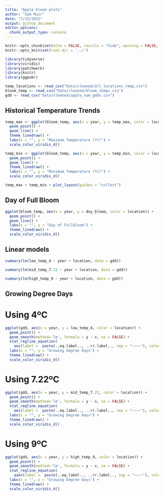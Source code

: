 ```yaml
---
title: "Apple bloom plots"
author: "Sam Muir"
date: "7/15/2022"
output: github_document
editor_options: 
  chunk_output_type: console
---
```


```r
knitr::opts_chunk$set(echo = FALSE, results = "hide", warning = FALSE, message = FALSE, fig.width = 11)
knitr::opts_knit$set(root.dir = '../')

library(tidyverse)
library(viridis)
library(patchwork)
library(knitr)
library(ggpubr)
```


```r
temp_locations <- read_csv("Data/cleaned/all_locations_temp.csv")
bloom_temp <- read_csv("Data/cleaned/bloom_temps.csv")
gdd <- read_csv("Data/cleaned/apple_sum_gdds.csv")
```

## Historical Temperature Trends
```r
temp_max <- ggplot(bloom_temp, aes(x = year, y = temp_max, color = location)) +
  geom_point() +
  geom_line() +
  theme_linedraw() +
  labs(x = "", y = "Maximum Temperature (ºC)") +
  scale_color_viridis_d()

temp_min <- ggplot(bloom_temp, aes(x = year, y = temp_min, color = location)) +
  geom_point() +
  geom_line() +
  theme_linedraw() +
  labs(x = "", y = "Minimum Temperature (ºC)") +
  scale_color_viridis_d()

temp_max + temp_min + plot_layout(guides = "collect")
```

## Day of Full Bloom
```r
ggplot(bloom_temp, aes(x = year, y = doy_bloom, color = location)) +
  geom_point() +
  geom_line() +
  labs(x = "", y = "Day of Fullbloom") +
  theme_linedraw() +
  scale_color_viridis_d()
```


## Linear models

```r
summary(lm(low_temp_4 ~ year + location, data = gdd))

summary(lm(mid_temp_7.22 ~ year + location, data = gdd))

summary(lm(high_temp_9 ~ year + location, data = gdd))

```


## Growing Degree Days 

# Using 4ºC
```r
ggplot(gdd, aes(x = year, y = low_temp_4, color = location)) +
  geom_point() +
  geom_smooth(method='lm', formula = y ~ x, se = FALSE) +
  stat_regline_equation(
    aes(label =  paste(..eq.label.., ..rr.label.., sep = "~~~~"), color = location)) +
  labs(x = "", y = "Growing Degree Days") +
  theme_linedraw() +
  scale_color_viridis_d()
```

# Using 7.22ºC
```r
ggplot(gdd, aes(x = year, y = mid_temp_7.22, color = location)) +
  geom_point() +
  geom_smooth(method='lm', formula = y ~ x, se = FALSE) +
  stat_regline_equation(
    aes(label =  paste(..eq.label.., ..rr.label.., sep = "~~~~"), color = location)) + 
  labs(x = "", y = "Growing Degree Days") +
  theme_linedraw() +
  scale_color_viridis_d()
```

# Using 9ºC
```r
ggplot(gdd, aes(x = year, y = high_temp_9, color = location)) +
  geom_point() +
  geom_smooth(method='lm', formula = y ~ x, se = FALSE) +
  stat_regline_equation(
    aaes(label =  paste(..eq.label.., ..rr.label.., sep = "~~~~"), color = location)) +
  labs(x = "", y = "Growing Degree Days") +
  theme_linedraw() +
  scale_color_viridis_d()
```

